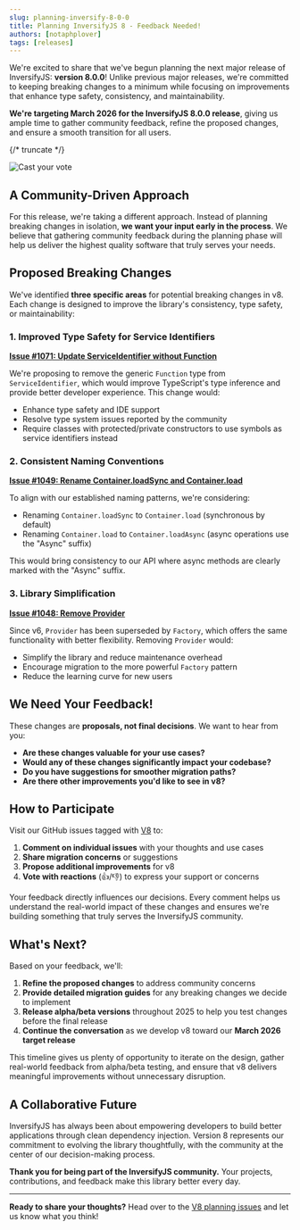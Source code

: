 ```yaml
---
slug: planning-inversify-8-0-0
title: Planning InversifyJS 8 - Feedback Needed!
authors: [notaphplover]
tags: [releases]
---
```


We're excited to share that we've begun planning the next major release of InversifyJS: **version 8.0.0**! Unlike previous major releases, we're committed to keeping breaking changes to a minimum while focusing on improvements that enhance type safety, consistency, and maintainability.

**We're targeting March 2026 for the InversifyJS 8.0.0 release**, giving us ample time to gather community feedback, refine the proposed changes, and ensure a smooth transition for all users.

{/* truncate */}

![Cast your vote](./cast-your-vote.jpg)

## A Community-Driven Approach

For this release, we're taking a different approach. Instead of planning breaking changes in isolation, **we want your input early in the process**. We believe that gathering community feedback during the planning phase will help us deliver the highest quality software that truly serves your needs.

## Proposed Breaking Changes

We've identified **three specific areas** for potential breaking changes in v8. Each change is designed to improve the library's consistency, type safety, or maintainability:

### 1. Improved Type Safety for Service Identifiers

**[Issue #1071: Update ServiceIdentifier without Function](https://github.com/inversify/monorepo/issues/1071)**

We're proposing to remove the generic `Function` type from `ServiceIdentifier`, which would improve TypeScript's type inference and provide better developer experience. This change would:

- Enhance type safety and IDE support
- Resolve type system issues reported by the community
- Require classes with protected/private constructors to use symbols as service identifiers instead

### 2. Consistent Naming Conventions

**[Issue #1049: Rename Container.loadSync and Container.load](https://github.com/inversify/monorepo/issues/1049)**

To align with our established naming patterns, we're considering:

- Renaming `Container.loadSync` to `Container.load` (synchronous by default)
- Renaming `Container.load` to `Container.loadAsync` (async operations use the "Async" suffix)

This would bring consistency to our API where async methods are clearly marked with the "Async" suffix.

### 3. Library Simplification

**[Issue #1048: Remove Provider](https://github.com/inversify/monorepo/issues/1048)**

Since v6, `Provider` has been superseded by `Factory`, which offers the same functionality with better flexibility. Removing `Provider` would:

- Simplify the library and reduce maintenance overhead
- Encourage migration to the more powerful `Factory` pattern
- Reduce the learning curve for new users

## We Need Your Feedback!

These changes are **proposals, not final decisions**. We want to hear from you:

- **Are these changes valuable for your use cases?**
- **Would any of these changes significantly impact your codebase?**
- **Do you have suggestions for smoother migration paths?**
- **Are there other improvements you'd like to see in v8?**

## How to Participate

Visit our GitHub issues tagged with [V8](https://github.com/inversify/monorepo/issues?q=is%3Aissue%20state%3Aopen%20label%3AV8) to:

1. **Comment on individual issues** with your thoughts and use cases
2. **Share migration concerns** or suggestions
3. **Propose additional improvements** for v8
4. **Vote with reactions** (👍/👎) to express your support or concerns

Your feedback directly influences our decisions. Every comment helps us understand the real-world impact of these changes and ensures we're building something that truly serves the InversifyJS community.

## What's Next?

Based on your feedback, we'll:

1. **Refine the proposed changes** to address community concerns
2. **Provide detailed migration guides** for any breaking changes we decide to implement
3. **Release alpha/beta versions** throughout 2025 to help you test changes before the final release
4. **Continue the conversation** as we develop v8 toward our **March 2026 target release**

This timeline gives us plenty of opportunity to iterate on the design, gather real-world feedback from alpha/beta testing, and ensure that v8 delivers meaningful improvements without unnecessary disruption.

## A Collaborative Future

InversifyJS has always been about empowering developers to build better applications through clean dependency injection. Version 8 represents our commitment to evolving the library thoughtfully, with the community at the center of our decision-making process.

**Thank you for being part of the InversifyJS community.** Your projects, contributions, and feedback make this library better every day.

---

**Ready to share your thoughts?** Head over to the [V8 planning issues](https://github.com/inversify/monorepo/issues?q=is%3Aissue%20state%3Aopen%20label%3AV8) and let us know what you think!
